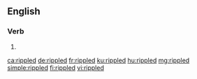 ==English==

===Verb===
{{head|en|verb form}}

# {{en-past of|ripple}}

[[ca:rippled]]
[[de:rippled]]
[[fr:rippled]]
[[ku:rippled]]
[[hu:rippled]]
[[mg:rippled]]
[[simple:rippled]]
[[fi:rippled]]
[[vi:rippled]]